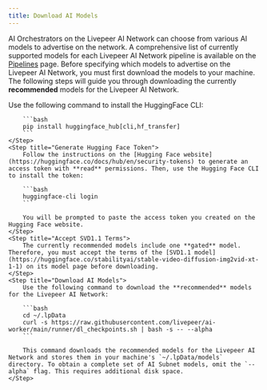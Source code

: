 ```yaml
---
title: Download AI Models
---
```


AI Orchestrators on the Livepeer AI Network can choose from various AI models to advertise
on the network. A comprehensive list of currently supported models for each Livepeer AI
Network pipeline is available on the [Pipelines](/ai/pipelines) page. Before
specifying which models to advertise on the Livepeer AI Network, you must first download
the models to your machine. The following steps will guide you through
downloading the currently **recommended** models for the Livepeer AI Network.

<Steps>
    <Step title="Install HuggingFace CLI">
        Use the following command to install the HuggingFace CLI:

        ```bash
        pip install huggingface_hub[cli,hf_transfer]
        ```
    </Step>
    <Step title="Generate Hugging Face Token">
        Follow the instructions on the [Hugging Face website](https://huggingface.co/docs/hub/en/security-tokens) to generate an access token with **read** permissions. Then, use the Hugging Face CLI to install the token:

        ```bash
        huggingface-cli login
        ```

        You will be prompted to paste the access token you created on the Hugging Face website.
    </Step>
    <Step title="Accept SVD1.1 Terms">
        The currently recommended models include one **gated** model. Therefore, you must accept the terms of the [SVD1.1 model](https://huggingface.co/stabilityai/stable-video-diffusion-img2vid-xt-1-1) on its model page before downloading.
    </Step>
    <Step title="Download AI Models">
        Use the following command to download the **recommended** models for the Livepeer AI Network:

        ```bash
        cd ~/.lpData
        curl -s https://raw.githubusercontent.com/livepeer/ai-worker/main/runner/dl_checkpoints.sh | bash -s -- --alpha
        ```

        This command downloads the recommended models for the Livepeer AI Network and stores them in your machine's `~/.lpData/models` directory. To obtain a complete set of AI Subnet models, omit the `--alpha` flag. This requires additional disk space.
    </Step>

</Steps>
